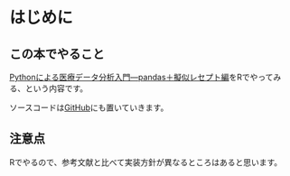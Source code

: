 # はじめに

## この本でやること
[Pythonによる医療データ分析入門―pandas＋擬似レセプト編](https://gihyo.jp/book/2020/978-4-297-11517-3)をRでやってみる、という内容です。

ソースコードは[GitHub](https://github.com/gghatano/python_synthetic_medical_data)にも置いていきます。

## 注意点

Rでやるので、参考文献と比べて実装方針が異なるところはあると思います。